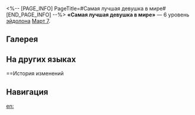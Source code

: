 <%-- [PAGE_INFO]
PageTitle=#Самая лучшая девушка в мире#
[END_PAGE_INFO] --%>
{{Эйдолон Инфобокс
|Название         = Самая лучшая девушка в мире
|Изображение      = Эйдолон Самая лучшая девушка в мире.png
|Персонаж         = Март 7 (Охота)
|Уровень          = 6
|Длительность     = 
|Описание         = Использование сверхспособности повышает крит. урон следующей усиленной базовой атаки на 50%.
|Свойство1        = 
|Масштабирование1 = 
}}
'''«Самая лучшая девушка в мире»''' — 6 уровень [[эйдолон]]а [[Март 7]].

==Галерея==
{{Галерея|position=left|captionalign=center
|Персонаж Март 7 (Охота) Эйдолон 6.png|Осколок Эйдолона
}}

==На других языках==
{{На других языках
|en   = Me, the Best Girl in Sight
|zhs  = 天下第一本姑娘
|zht  = 天下第一本小姐
|ja   = ウチが{{Rubi|世界一|せかいいち}}！
|ko   = 천하제일은 바로 이 몸
|es   = Una chica sin igual
|fr   = Jamais égalée
|ru   = Самая лучшая девушка в мире
|th   = Me, the Best Girl in Sight
|vi   = Chị Đây Thiên Hạ Đệ Nhất
|de   = Das beste Mädchen der Welt
|id   = Me, the Best Girl in Sight
|pt   = Eu, a Maioral à Vista
}}

==История изменений
{{История изменений|3.5}}

==Навигация==
{{Навык Навбокс|Март 7 (Охота)}}

[[en:]]